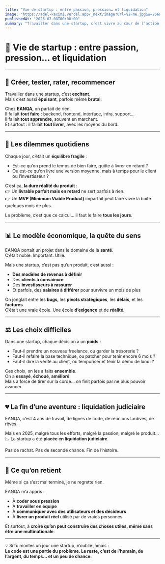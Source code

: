 ```yaml
---
title: "Vie de startup : entre passion, pression… et liquidation"
image: "https://adel-kacimi.vercel.app/_next/image?url=%2Fme.jpg&w=256&q=75"
publishedAt: "2025-07-08T00:00:00"
summary: "Travailler dans une startup, c’est vivre au cœur de l’action, entre choix techniques cruciaux, pression économique et contraintes de temps. Retour sur l’expérience EANQA, jusqu’à sa fin."
---
```


# 💼 Vie de startup : entre passion, pression… et liquidation

---

## 🌱 Créer, tester, rater, recommencer

Travailler dans une startup, c’est **excitant**.  
Mais c’est aussi **épuisant**, parfois même **brutal**.

Chez **EANQA**, on partait de rien.  
Il fallait **tout faire** : backend, frontend, interface, infra, support…  
Il fallait **tout apprendre**, souvent en marchant.  
Et surtout : il fallait **tout livrer**, avec les moyens du bord.

---

## 🧠 Les dilemmes quotidiens

Chaque jour, c’était un **équilibre fragile** :

- Est-ce qu’on prend le temps de bien faire, quitte à livrer en retard ?  
- Ou est-ce qu’on livre une version moyenne, mais à temps pour le client ou l’investisseur ?

C’est ça, **la dure réalité du produit** :  
👉 Un **livrable parfait mais en retard** ne sert parfois à rien.  
👉 Un **MVP (Minimum Viable Product)** imparfait peut faire vivre la boîte quelques mois de plus.

Le problème, c’est que ce calcul… il faut le faire **tous les jours**.

---

## 📊 Le modèle économique, la quête du sens

EANQA portait un projet dans le domaine de la **santé**.  
C’était noble. Important. Utile.

Mais une startup, c’est pas qu’un produit, c’est aussi :

- **Des modèles de revenus à définir**
- Des **clients à convaincre**
- Des **investisseurs à rassurer**
- Et parfois, des **salaires à différer** pour survivre un mois de plus

On jonglait entre les **bugs**, les **pivots stratégiques**, les **délais**, et les **factures**.  
C’était une vraie école. Une école **d’exigence** et de **réalité**.

---

## ⚖️ Les choix difficiles

Dans une startup, chaque décision a un **poids** :

- Faut-il prendre un nouveau freelance, ou garder la trésorerie ?
- Faut-il refaire la base technique, ou patcher pour tenir encore 6 mois ?
- Faut-il dire la vérité au client, ou temporiser et tenir la démo de lundi ?

Ces choix, on les a faits **ensemble**.  
On a **essayé**, **échoué**, **amélioré**.  
Mais à force de tirer sur la corde… on finit parfois par ne plus pouvoir avancer.

---

## 💔 La fin d’une aventure : liquidation judiciaire

EANQA, c’est 4 ans de travail, de lignes de code, de réunions tardives, de rêves.

Mais en 2025, malgré tous les efforts, malgré la passion, malgré le produit…  
📉 La startup a été **placée en liquidation judiciaire**.

Pas de rachat. Pas de seconde chance. Fin de l’histoire.

---

## 🙏 Ce qu’on retient

Même si ça s’est mal terminé, je ne regrette rien.

EANQA m’a appris :

- À **coder sous pression**
- À **travailler en équipe**
- À **communiquer avec des utilisateurs et des décideurs**
- À **livrer un produit réel** utilisé par de vraies personnes

Et surtout, à **croire qu’on peut construire des choses utiles, même sans être une multinationale**.

---

💡 Si tu montes un jour une startup, n’oublie jamais :  
**Le code est une partie du problème. Le reste, c’est de l’humain, de l’argent, du temps… et un peu de chance.**
